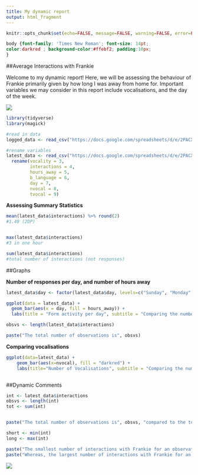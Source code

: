 ---
title: My dynamic report
output: html_fragment
---

```{r setup, include=FALSE}
knitr::opts_chunk$set(echo=FALSE, message=FALSE, warning=FALSE, error=FALSE)

```

```{css}
body {font-family: 'Times New Roman'; font-size: 14pt;
color:darkred ; background-color:#ffebf2; padding:10px;
}

```

##Average Interactions with Frankie

Welcome to my dynamic report!
Here, we will be assessing the behaviour of Frankie primarily given by how long I was away from home for. Important variables we may consider in this report include vocalisations, and the day of the week.

![](https://c.tenor.com/PpDtmuVnEXUAAAAC/tenor.gif)

```{r}
library(tidyverse)
library(magick)
```



```{r}
#read in data
logged_data <- read_csv("https://docs.google.com/spreadsheets/d/e/2PACX-1vTY1_17h63gEhyLks2WSIrZcKlYU4aTjFpUQZQ_hH-kZAEO_m8lUwtBRUKYXC4LsQkn9yfUEAgQJt7H/pub?output=csv")

#rename variables
latest_data <- read_csv("https://docs.google.com/spreadsheets/d/e/2PACX-1vTY1_17h63gEhyLks2WSIrZcKlYU4aTjFpUQZQ_hH-kZAEO_m8lUwtBRUKYXC4LsQkn9yfUEAgQJt7H/pub?output=csv") %>%
  rename(vocality = 3,
         interactions = 4,
         hours_away = 5,
         b_language = 6,
         day = 7,
         nvocal = 8,
         tvocal = 9)

```
**Assessing Summary Statistics**
```{r}
mean(latest_data$interactions) %>% round(2)
#1.48 (2DP)


max(latest_data$interactions)
#3 in one hour 

sum(latest_data$interactions)
#total number of interactions (not responses)


```

##Graphs

**Number of responses per day, and number of hours away**

```{r}
latest_data$day <- factor(latest_data$day, levels=c("Sunday", "Monday", "Tuesday", "Wednesday", "Thursday", "Friday", "Saturday"))

ggplot(data = latest_data) +
  geom_bar(aes(x = day, fill = hours_away)) + 
  labs(title = "Form activity per day", subtitle = "Comparing the number of responses per weekday and\n how long I was away from home for", caption = "Note each one response is not equal to one interaction", x = "Day of the week", y = "Response number")

obsvs <- length(latest_data$interactions)

paste("The total number of observations is", obsvs)

```


**Comparing vocalisations**

```{r}
ggplot(data=latest_data) +
    geom_bar(aes(x=nvocal), fill = "darkred") +
    labs(title="Number of Vocalisations", subtitle = "Comparing the number of vocalisations per response", caption = "Note each one response is not equal to one interaction.", x = "Number of vocalisatoins", y = "Count")



```

##Dynamic Comments
```{r}
int <- latest_data$interactions
obsvs <- length(int)
tot <- sum(int)


paste("The total number of observations is", obsvs, "compared to the total interactions, which is", tot)

short <- min(int)
long <- max(int)

paste("The smallest number of interactions with Frankie for an observation is", short)
paste("Whereas, the largest number of interactions with Frankie for an observation is", long)

```




![](https://c.tenor.com/-qBsG1HwR4oAAAAC/tenor.gif)
